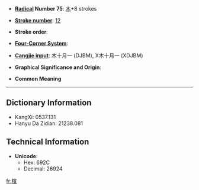 * '''[[Wiktionary:Chinese radical index| Radical]] Number 75''': [[Wiktionary:Chinese radical index 木|木]]+8 strokes

* '''[[Wiktionary:Chinese total strokes index|Stroke number]]''': [[Wiktionary:Chinese total strokes index 12|12]]

* '''Stroke order''': 

* '''[[Wiktionary:Chinese four corner index|Four-Corner System]]''': 

* '''[[Wiktionary:Chinese Cangjie index|Cangjie input]]''': 木十月一 (DJBM), X木十月一 (XDJBM)

* '''Graphical Significance and Origin''': 

* '''Common Meaning'''

----

== Dictionary Information ==

* KangXi: 0537.131
* Hanyu Da Zidian: 21238.081

== Technical Information ==

* '''Unicode''':
** Hex: 692C
** Decimal: 26924

[[fr:椬]]